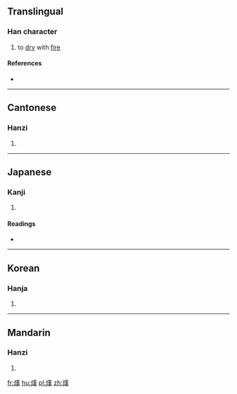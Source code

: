 ==Translingual==

===Han character===
{{Han char|rn=86|rad=火|as=11|sn=15|four=9403<sub>4</sub>|canj=火廿中人 (FTLO)|ids=⿰[[火]]⿳[[廿]][[中]][[天]]}}

# to [[dry]] with [[fire]]

====References====
* {{Han ref|kx=0681.030|dkj=19355|dj=1092.200|hdz=32227.120|uh=71AF|ud=29103|bh=E663|bd=58979}}

----

==Cantonese==

===Hanzi===
{{yue-hanzi|jyut=|y=hon5}}

# {{defn|lang=yue|sort=火11}}

----

==Japanese==

===Kanji===
{{ja-kanji|grade=|rs=火11}}

# {{defn|lang=ja|sort=火11}}

====Readings====
* {{ja-readings|on=[[ぜん]] (zen), [[ねん]] (nen), [[がん]] (gan)|kun=[[がわく]] (gawaku)}}

----

==Korean==

===Hanja===
{{ko-hanja|hangeul=선|eumhun=|rv=seon|mr=sŏn|y=sen}}

# {{defn|lang=ko|sort=火11}}

----

==Mandarin==

===Hanzi===
{{cmn-hanzi|pin=[[hàn]] ([[han4]])|wg=han<sup>4</sup>}}

# {{defn|lang=cmn|sort=火11}}

[[fr:熯]]
[[hu:熯]]
[[pl:熯]]
[[zh:熯]]